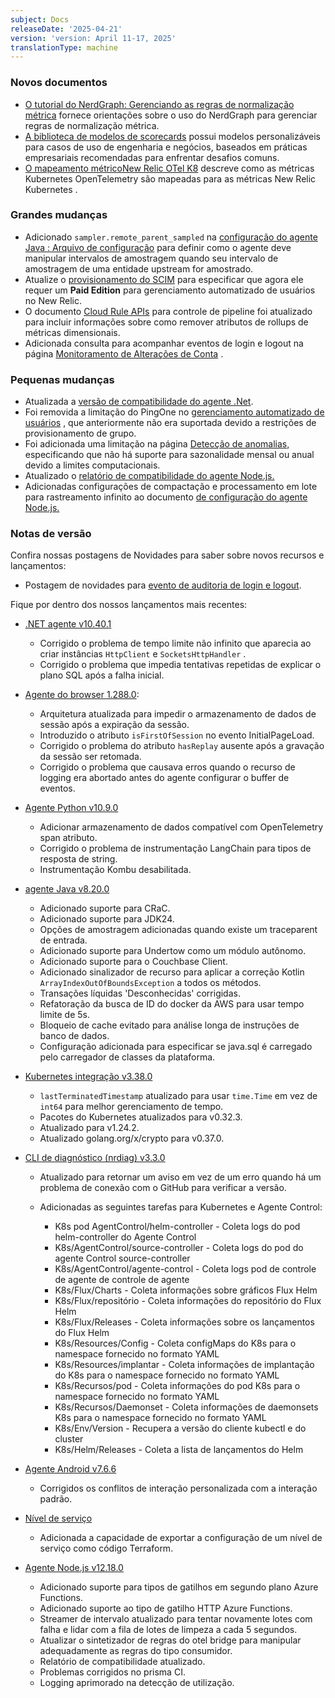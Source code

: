 ```yaml
---
subject: Docs
releaseDate: '2025-04-21'
version: 'version: April 11-17, 2025'
translationType: machine
---
```


### Novos documentos

* [O tutorial do NerdGraph: Gerenciando as regras de normalização métrica](/docs/apis/nerdgraph/examples/nerdgraph-metric-normalization-rule) fornece orientações sobre o uso do NerdGraph para gerenciar regras de normalização métrica.
* [A biblioteca de modelos de scorecards](/docs/service-architecture-intelligence/scorecards/templates) possui modelos personalizáveis para casos de uso de engenharia e negócios, baseados em práticas empresariais recomendadas para enfrentar desafios comuns.
* [O mapeamento métricoNew Relic OTel K8](/docs/kubernetes-pixie/kubernetes-integration/installation/k8s-otel-metrics) descreve como as métricas Kubernetes OpenTelemetry são mapeadas para as métricas New Relic Kubernetes .

### Grandes mudanças

* Adicionado `sampler.remote_parent_sampled` na [configuração do agente Java : Arquivo de configuração](/docs/apm/agents/java-agent/configuration/java-agent-configuration-config-file/#dt-sampler-remote-parent-sampled) para definir como o agente deve manipular intervalos de amostragem quando seu intervalo de amostragem de uma entidade upstream for amostrado.
* Atualize o [provisionamento do SCIM](/docs/accounts/accounts-billing/new-relic-one-user-management/introduction-saml-scim) para especificar que agora ele requer um <DNT>**Paid Edition**</DNT> para gerenciamento automatizado de usuários no New Relic.
* O documento [Cloud Rule APIs](/docs/new-relic-control/pipeline-control/cloud-rules-api/#drop-attributes-on-dimensional-metric-rollups) para controle de pipeline foi atualizado para incluir informações sobre como remover atributos de rollups de métricas dimensionais.
* Adicionada consulta para acompanhar eventos de login e logout na página [Monitoramento de Alterações de Conta](/docs/accounts/accounts/account-maintenance/query-account-audit-logs-nrauditevent/#user-login) .

### Pequenas mudanças

* Atualizada a [versão de compatibilidade do agente .Net](/docs/apm/agents/net-agent/getting-started/net-agent-compatibility-requirements/#framework).
* Foi removida a limitação do PingOne no [gerenciamento automatizado de usuários](/docs/accounts/accounts/automated-user-management/automated-user-provisioning-single-sign) , que anteriormente não era suportada devido a restrições de provisionamento de grupo.
* Foi adicionada uma limitação na página [Detecção de anomalias,](/docs/alerts/create-alert/set-thresholds/anomaly-detection/) especificando que não há suporte para sazonalidade mensal ou anual devido a limites computacionais.
* Atualizado o [relatório de compatibilidade do agente Node.js.](/docs/apm/agents/nodejs-agent/getting-started/compatibility-requirements-nodejs-agent)
* Adicionadas configurações de compactação e processamento em lote para rastreamento infinito ao documento [de configuração do agente Node.js.](/docs/apm/agents/nodejs-agent/installation-configuration/nodejs-agent-configuration/#infinite-tracing-batching)

### Notas de versão

Confira nossas postagens de Novidades para saber sobre novos recursos e lançamentos:

* Postagem de novidades para [evento de auditoria de login e logout](/whats-new/2025/04/whats-new-04-10-login-logout-audit.md).

Fique por dentro dos nossos lançamentos mais recentes:

* [.NET agente v10.40.1](/docs/release-notes/agent-release-notes/net-release-notes/net-agent-10-40-1/)

  * Corrigido o problema de tempo limite não infinito que aparecia ao criar instâncias `HttpClient` e `SocketsHttpHandler` .
  * Corrigido o problema que impedia tentativas repetidas de explicar o plano SQL após a falha inicial.

* [Agente do browser 1.288.0](/docs/release-notes/new-relic-browser-release-notes/browser-agent-release-notes/browser-agent-v1.288.0):

  * Arquitetura atualizada para impedir o armazenamento de dados de sessão após a expiração da sessão.
  * Introduzido o atributo `isFirstOfSession` no evento InitialPageLoad.
  * Corrigido o problema do atributo `hasReplay` ausente após a gravação da sessão ser retomada.
  * Corrigido o problema que causava erros quando o recurso de logging era abortado antes do agente configurar o buffer de eventos.

* [Agente Python v10.9.0](/docs/release-notes/agent-release-notes/python-release-notes/python-agent-100900/)

  * Adicionar armazenamento de dados compatível com OpenTelemetry span atributo.
  * Corrigido o problema de instrumentação LangChain para tipos de resposta de string.
  * Instrumentação Kombu desabilitada.

* [agente Java v8.20.0](/docs/release-notes/agent-release-notes/java-release-notes/java-agent-8200/)

  * Adicionado suporte para CRaC.
  * Adicionado suporte para JDK24.
  * Opções de amostragem adicionadas quando existe um traceparent de entrada.
  * Adicionado suporte para Undertow como um módulo autônomo.
  * Adicionado suporte para o Couchbase Client.
  * Adicionado sinalizador de recurso para aplicar a correção Kotlin `ArrayIndexOutOfBoundsException` a todos os métodos.
  * Transações líquidas &apos;Desconhecidas&apos; corrigidas.
  * Refatoração da busca de ID do docker da AWS para usar tempo limite de 5s.
  * Bloqueio de cache evitado para análise longa de instruções de banco de dados.
  * Configuração adicionada para especificar se java.sql é carregado pelo carregador de classes da plataforma.

* [Kubernetes integração v3.38.0](/docs/release-notes/infrastructure-release-notes/kubernetes-integration-release-notes/kubernetes-integration-3-38-0/)

  * `lastTerminatedTimestamp` atualizado para usar `time.Time` em vez de `int64` para melhor gerenciamento de tempo.
  * Pacotes do Kubernetes atualizados para v0.32.3.
  * Atualizado para v1.24.2.
  * Atualizado golang.org/x/crypto para v0.37.0.

* [CLI de diagnóstico (nrdiag) v3.3.0](/docs/release-notes/diagnostics-release-notes/diagnostics-cli-release-notes/diagnostics-cli-330/)

  * Atualizado para retornar um aviso em vez de um erro quando há um problema de conexão com o GitHub para verificar a versão.

  * Adicionadas as seguintes tarefas para Kubernetes e Agente Control:

    * K8s pod AgentControl/helm-controller - Coleta logs do pod helm-controller do Agente Control
    * K8s/AgentControl/source-controller - Coleta logs do pod do agente Control source-controller
    * K8s/AgentControl/agente-control - Coleta logs pod de controle de agente de controle de agente
    * K8s/Flux/Charts - Coleta informações sobre gráficos Flux Helm
    * K8s/Flux/repositório - Coleta informações do repositório do Flux Helm
    * K8s/Flux/Releases - Coleta informações sobre os lançamentos do Flux Helm
    * K8s/Resources/Config - Coleta configMaps do K8s para o namespace fornecido no formato YAML
    * K8s/Resources/implantar - Coleta informações de implantação do K8s para o namespace fornecido no formato YAML
    * K8s/Recursos/pod - Coleta informações do pod K8s para o namespace fornecido no formato YAML
    * K8s/Recursos/Daemonset - Coleta informações de daemonsets K8s para o namespace fornecido no formato YAML
    * K8s/Env/Version - Recupera a versão do cliente kubectl e do cluster
    * K8s/Helm/Releases - Coleta a lista de lançamentos do Helm

* [Agente Android v7.6.6](/docs/release-notes/mobile-release-notes/android-release-notes/android-766/)

  * Corrigidos os conflitos de interação personalizada com a interação padrão.

* [Nível de serviço](/docs/release-notes/service-levels-release-notes/service-levels-20250415/)

  * Adicionada a capacidade de exportar a configuração de um nível de serviço como código Terraform.

* [Agente Node.js v12.18.0](/docs/release-notes/agent-release-notes/nodejs-release-notes/node-agent-12-18-0/)

  * Adicionado suporte para tipos de gatilhos em segundo plano Azure Functions.
  * Adicionado suporte ao tipo de gatilho HTTP Azure Functions.
  * Streamer de intervalo atualizado para tentar novamente lotes com falha e lidar com a fila de lotes de limpeza a cada 5 segundos.
  * Atualizar o sintetizador de regras do otel bridge para manipular adequadamente as regras do tipo consumidor.
  * Relatório de compatibilidade atualizado.
  * Problemas corrigidos no prisma CI.
  * Logging aprimorado na detecção de utilização.